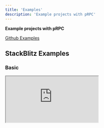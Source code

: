 ```yaml
---
title: 'Examples'
description: 'Example projects with pRPC'
---
```


**Example projects with pRPC**

[Github Examples](https://github.com/OrJDev/prpc/tree/main/examples)

## StackBlitz Examples

### Basic

<iframe
  src='https://stackblitz.com/edit/github-lwu2m5?embed=1&file=README.md'
  title='Basic Example'
></iframe>
